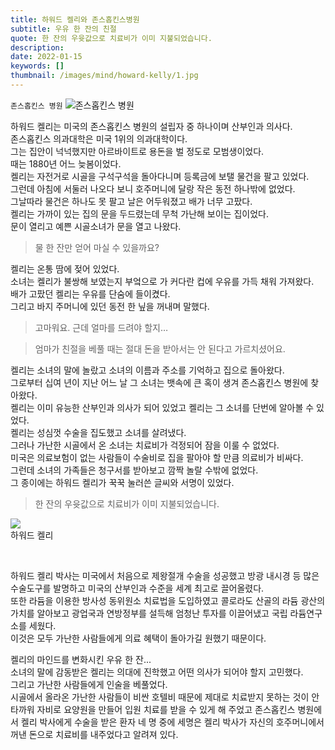 ```yaml
---
title: 하워드 켈리와 존스홉킨스병원
subtitle: 우유 한 잔의 친절
quote: 한 잔의 우윳값으로 치료비가 이미 지불되었습니다.
description: 
date: 2022-01-15
keywords: []
thumbnail: /images/mind/howard-kelly/1.jpg
---
```


`존스홉킨스 병원`
![존스홉킨스 병원](/images/mind/howard-kelly/1.jpg)

하워드 켈리는 미국의 존스홉킨스 병원의 설립자 중 하나이며 산부인과 의사다.  
존스홉킨스 의과대학은 미국 1위의 의과대학이다.  
그는 집안이 넉넉했지만 아르바이트로 용돈을 벌 정도로 모범생이었다.  
때는 1880년 어느 늦봄이었다.  
켈리는 자전거로 시골을 구석구석을 돌아다니며 등록금에 보탤 물건을 팔고 있었다.  
그런데 아침에 서둘러 나오다 보니 호주머니에 달랑 작은 동전 하나밖에 없었다.  
그날따라 물건은 하나도 못 팔고 날은 어두워졌고 배가 너무 고팠다.  
켈리는 가까이 있는 집의 문을 두드렸는데 무척 가난해 보이는 집이었다.  
문이 열리고 예쁜 시골소녀가 문을 열고 나왔다.  

> 물 한 잔만 얻어 마실 수 있을까요?

켈리는 온통 땀에 젖어 있었다.  
소녀는 켈리가 불쌍해 보였는지 부엌으로 가 커다란 컵에 우유를 가득 채워 가져왔다.  
배가 고팠던 켈리는 우유를 단숨에 들이켰다.  
그리고 바지 주머니에 있던 동전 한 닢을 꺼내며 말했다.  

> 고마워요. 근데 얼마를 드려야 할지…

  

> 엄마가 친절을 베풀 때는 절대 돈을 받아서는 안 된다고 가르치셨어요.

켈리는 소녀의 말에 놀랐고 소녀의 이름과 주소를 기억하고 집으로 돌아왔다.  
그로부터 십여 년이 지난 어느 날 그 소녀는 뱃속에 큰 혹이 생겨 존스홉킨스 병원에 찾아왔다.  
켈리는 이미 유능한 산부인과 의사가 되어 있었고 켈리는 그 소녀를 단번에 알아볼 수 있었다.  
켈리는 성심껏 수술을 집도했고 소녀를 살려냈다.  
그러나 가난한 시골에서 온 소녀는 치료비가 걱정되어 잠을 이룰 수 없었다.  
미국은 의료보험이 없는 사람들이 수술비로 집을 팔아야 할 만큼 의료비가 비싸다.  
그런데 소녀의 가족들은 청구서를 받아보고 깜짝 놀랄 수밖에 없었다.  
그 종이에는 하워드 켈리가 꾹꾹 눌러쓴 글씨와 서명이 있었다.  

> 한 잔의 우윳값으로 치료비가 이미 지불되었습니다.

  

![](https://firebasestorage.googleapis.com/v0/b/mind-kr.appspot.com/o/img%2F81-4.jpg?alt=media&token=7391fd37-6a16-431b-8154-0910e81ca150)  
하워드 켈리

  

하워드 켈리 박사는 미국에서 처음으로 제왕절개 수술을 성공했고 방광 내시경 등 많은 수술도구를 발명하고 미국의 산부인과 수준을 세계 최고로 끌어올렸다.  
또한 라듐을 이용한 방사성 동위원소 치료법을 도입하였고 콜로라도 산골의 라듐 광산의 가치를 알아보고 광업국과 연방정부를 설득해 엄청난 투자를 이끌어냈고 국립 라듐연구소를 세웠다.  
이것은 모두 가난한 사람들에게 의료 혜택이 돌아가길 원했기 때문이다.  
  
켈리의 마인드를 변화시킨 우유 한 잔...  
소녀의 말에 감동받은 켈리는 의대에 진학했고 어떤 의사가 되어야 할지 고민했다.  
그리고 가난한 사람들에게 인술을 베풀었다.  
시골에서 올라온 가난한 사람들이 비싼 호텔비 때문에 제대로 치료받지 못하는 것이 안타까워 자비로 요양원을 만들어 입원 치료를 받을 수 있게 해 주었고 존스홉킨스 병원에서 켈리 박사에게 수술을 받은 환자 네 명 중에 세명은 켈리 박사가 자신의 호주머니에서 꺼낸 돈으로 치료비를 내주었다고 알려져 있다.